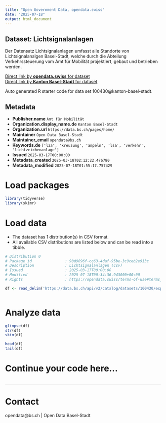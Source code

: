 ```yaml
---
title: "Open Government Data, opendata.swiss"
date: "2025-07-18"
output: html_document
---
```


## Dataset: Lichtsignalanlagen

Der Datensatz Lichtsignalanlagen umfasst alle Standorte von Lichtsignalanalgen Basel-Stadt, welche durch die Abteilung Verkehrssteuerung vom Amt für Mobilität projektiert, gebaut und betrieben werden.

[Direct link by **opendata.swiss** for dataset](https://opendata.swiss/de/dataset/lichtsignalanlagen1)<br>
[Direct link by **Kanton Basel-Stadt** for dataset](https://data.bs.ch/explore/dataset/100430/)

Auto generated R starter code for data set 100430@kanton-basel-stadt.

## Metadata

- **Publisher.name** `Amt für Mobilität`
- **Organization.display_name.de** `Kanton Basel-Stadt`
- **Organization.url** `https://data.bs.ch/pages/home/`
- **Maintainer** `Open Data Basel-Stadt`
- **Maintainer_email** `opendata@bs.ch`
- **Keywords.de** `['lza', 'kreuzung', 'ampeln', 'lsa', 'verkehr', 'lichtzeichenanlage']`
- **Issued** `2025-03-17T00:00:00`
- **Metadata_created** `2025-03-18T02:12:22.476780`
- **Metadata_modified** `2025-07-18T01:55:17.757429`


# Load packages

```r

library(tidyverse)
library(skimr)

```

# Load data

-   The dataset has 1 distribution(s) in CSV format.
-   All available CSV distributions are listed below and can be read into a tibble.

```r

# Distribution 0
# Package_id               : 98d9096f-cc63-4daf-95be-3c9ceb2e913c
# Description              : Lichtsignalanlagen (csv)
# Issued                   : 2025-03-17T00:00:00
# Modified                 : 2025-07-18T00:34:36.943000+00:00
# Rights                   : https://opendata.swiss/terms-of-use#terms_by

df <- read_delim('https://data.bs.ch/api/v2/catalog/datasets/100430/exports/csv?use_labels=true')



```

# Analyze data

```r

glimpse(df)
str(df)
skim(df)

head(df)
tail(df)

```

# Continue your code here...

```r

```

------------------------------------------------------------------------

# Contact

opendata@bs.ch | Open Data Basel-Stadt
